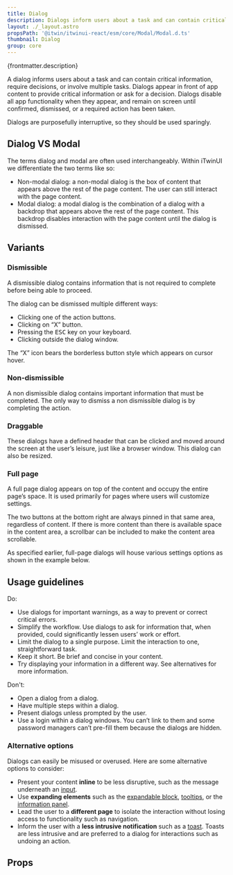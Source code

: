 ```yaml
---
title: Dialog
description: Dialogs inform users about a task and can contain critical information, require decisions, or involve multiple tasks.
layout: ./_layout.astro
propsPath: '@itwin/itwinui-react/esm/core/Modal/Modal.d.ts'
thumbnail: Dialog
group: core
---
```



<p>{frontmatter.description}</p>

<LiveExample src='Dialog.main.tsx'>
  <AllExamples.DialogMainExample client:load />
</LiveExample>

A dialog informs users about a task and can contain critical information, require decisions, or involve multiple tasks. Dialogs appear in front of app content to provide critical information or ask for a decision. Dialogs disable all app functionality when they appear, and remain on screen until confirmed, dismissed, or a required action has been taken.

Dialogs are purposefully interruptive, so they should be used sparingly.

## Dialog VS Modal

The terms dialog and modal are often used interchangeably. Within iTwinUI we differentiate the two terms like so:

- Non-modal dialog: a non-modal dialog is the box of content that appears above the rest of the page content. The user can still interact with the page content.
- Modal dialog: a modal dialog is the combination of a dialog with a backdrop that appears above the rest of the page content. This backdrop disables interaction with the page content until the dialog is dismissed.

<LiveExample src='Dialog.modal.tsx'>
  <AllExamples.DialogModalExample client:load />
</LiveExample>

## Variants

### Dismissible

A dismissible dialog contains information that is not required to complete before being able to proceed.

<LiveExample src='Dialog.dismissible.tsx'>
  <AllExamples.DialogDismissibleExample client:load />
</LiveExample>

The dialog can be dismissed multiple different ways:

- Clicking one of the action buttons.
- Clicking on “X” button.
- Pressing the <kbd>ESC</kbd> key on your keyboard.
- Clicking outside the dialog window.

The “X” icon bears the borderless button style which appears on cursor hover.

### Non-dismissible

A non dismissible dialog contains important information that must be completed. The only way to dismiss a non dismissible dialog is by completing the action.

<LiveExample src='Dialog.nondismissible.tsx'>
  <AllExamples.DialogNonDismissibleExample client:load />
</LiveExample>

### Draggable

These dialogs have a defined header that can be clicked and moved around the screen at the user’s leisure, just like a browser window. This dialog can also be resized.

<LiveExample src='Dialog.draggable.tsx'>
  <AllExamples.DialogDraggableExample client:load />
</LiveExample>

### Full page

A full page dialog appears on top of the content and occupy the entire page’s space. It is used primarily for pages where users will customize settings.

<LiveExample src='Dialog.fullpage.tsx'>
  <AllExamples.DialogFullPageExample client:load />
</LiveExample>

The two buttons at the bottom right are always pinned in that same area, regardless of content. If there is more content than there is available space in the content area, a scrollbar can be included to make the content area scrollable.

As specified earlier, full-page dialogs will house various settings options as shown in the example below.

## Usage guidelines

Do:

- Use dialogs for important warnings, as a way to prevent or correct critical errors.
- Simplify the workflow. Use dialogs to ask for information that, when provided, could significantly lessen users’ work or effort.
- Limit the dialog to a single purpose. Limit the interaction to one, straightforward task.
- Keep it short. Be brief and concise in your content.
- Try displaying your information in a different way. See alternatives for more information.

Don't:

- Open a dialog from a dialog.
- Have multiple steps within a dialog.
- Present dialogs unless prompted by the user.
- Use a login within a dialog windows. You can’t link to them and some password managers can’t pre-fill them because the dialogs are hidden.

### Alternative options

Dialogs can easily be misused or overused. Here are some alternative options to consider:

- Present your content **inline** to be less disruptive, such as the message underneath an [input](input).
- Use **expanding elements** such as the [expandable block](expandableblock), [tooltips](tooltip), or the [information panel](informationpanel).
- Lead the user to a **different page** to isolate the interaction without losing access to functionality such as navigation.
- Inform the user with a **less intrusive notification** such as a [toast](toast). Toasts are less intrusive and are preferred to a dialog for interactions such as undoing an action.

## Props

<PropsTable path={frontmatter.propsPath} />
